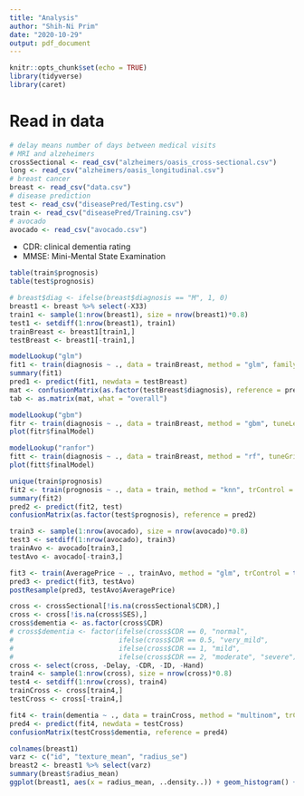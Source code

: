 ```yaml
---
title: "Analysis"
author: "Shih-Ni Prim"
date: "2020-10-29"
output: pdf_document
---
```


```r
knitr::opts_chunk$set(echo = TRUE)
library(tidyverse)
library(caret)
```

# Read in data  

```r
# delay means number of days between medical visits
# MRI and alzeheimers
crossSectional <- read_csv("alzheimers/oasis_cross-sectional.csv")
long <- read_csv("alzheimers/oasis_longitudinal.csv")
# breast cancer
breast <- read_csv("data.csv")
# disease prediction
test <- read_csv("diseasePred/Testing.csv")
train <- read_csv("diseasePred/Training.csv")
# avocado
avocado <- read_csv("avocado.csv")
```

* CDR: clinical dementia rating
* MMSE: Mini-Mental State Examination  

```r
table(train$prognosis)
table(test$prognosis)
```

```r
# breast$diag <- ifelse(breast$diagnosis == "M", 1, 0)
breast1 <- breast %>% select(-X33)
train1 <- sample(1:nrow(breast1), size = nrow(breast1)*0.8)
test1 <- setdiff(1:nrow(breast1), train1)
trainBreast <- breast1[train1,]
testBreast <- breast1[-train1,]

modelLookup("glm")
fit1 <- train(diagnosis ~ ., data = trainBreast, method = "glm", family = "binomial", trControl = trainControl(method = "cv", number = 10))
summary(fit1)
pred1 <- predict(fit1, newdata = testBreast)
mat <- confusionMatrix(as.factor(testBreast$diagnosis), reference = pred1)
tab <- as.matrix(mat, what = "overall")

modelLookup("gbm")
fitr <- train(diagnosis ~ ., data = trainBreast, method = "gbm", tuneLength = 5, trControl = trainControl(method = "cv", number = 10), verbose = FALSE)
plot(fitr$finalModel)

modelLookup("ranfor")
fitt <- train(diagnosis ~ ., data = trainBreast, method = "rf", tuneGrid = expand.grid(data.frame(mtry=5)), trControl = trainControl(method = "cv", number = 10))
plot(fitt$finalModel)
```

```r
unique(train$prognosis)
fit2 <- train(prognosis ~ ., data = train, method = "knn", trControl = trainControl(method = "cv", number = 10), tuneGrid = expand.grid(data.frame(k = 2:10)))
summary(fit2)
pred2 <- predict(fit2, test)
confusionMatrix(as.factor(test$prognosis), reference = pred2)
```



```r
train3 <- sample(1:nrow(avocado), size = nrow(avocado)*0.8)
test3 <- setdiff(1:nrow(avocado), train3)
trainAvo <- avocado[train3,]
testAvo <- avocado[-train3,]

fit3 <- train(AveragePrice ~ ., trainAvo, method = "glm", trControl = trainControl(method = "cv", number = 10))
pred3 <- predict(fit3, testAvo)
postResample(pred3, testAvo$AveragePrice)
```


```r
cross <- crossSectional[!is.na(crossSectional$CDR),]
cross <- cross[!is.na(cross$SES),]
cross$dementia <- as.factor(cross$CDR)
# cross$dementia <- factor(ifelse(cross$CDR == 0, "normal",
#                          ifelse(cross$CDR == 0.5, "very_mild",
#                          ifelse(cross$CDR == 1, "mild",
#                          ifelse(cross$CDR == 2, "moderate", "severe")))))
cross <- select(cross, -Delay, -CDR, -ID, -Hand)
train4 <- sample(1:nrow(cross), size = nrow(cross)*0.8)
test4 <- setdiff(1:nrow(cross), train4)
trainCross <- cross[train4,]
testCross <- cross[-train4,]

fit4 <- train(dementia ~ ., data = trainCross, method = "multinom", trControl = trainControl(method = "cv", number = 10), na.action = na.pass)
pred4 <- predict(fit4, newdata = testCross)
confusionMatrix(testCross$dementia, reference = pred4)
```

```r
colnames(breast1)
varz <- c("id", "texture_mean", "radius_se")
breast2 <- breast1 %>% select(varz)
summary(breast$radius_mean)
ggplot(breast1, aes(x = radius_mean, ..density..)) + geom_histogram() + geom_density()
```

